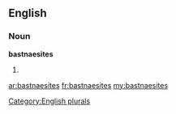 ==English==

===Noun===
'''bastnaesites'''

# {{plural of|[[bastnaesite]]}}

[[Category:English plurals]]

[[ar:bastnaesites]]
[[fr:bastnaesites]]
[[my:bastnaesites]]